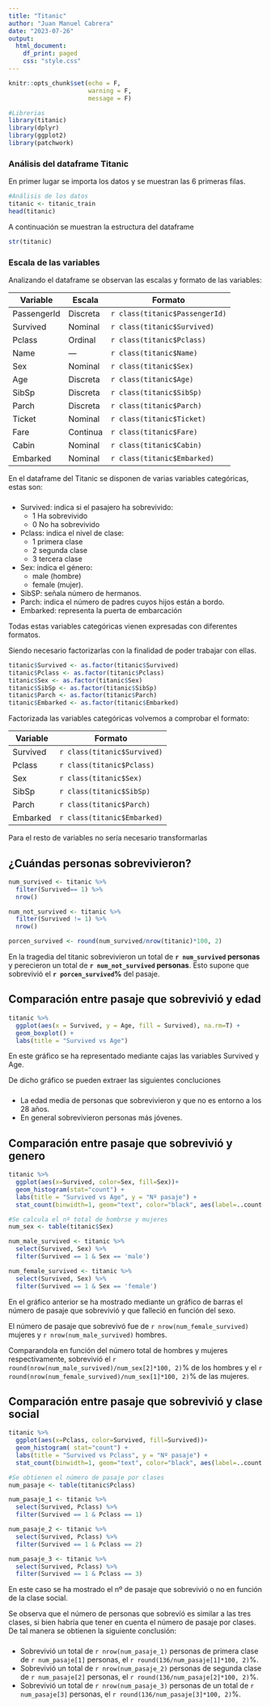 ```yaml
---
title: "Titanic"
author: "Juan Manuel Cabrera"
date: "2023-07-26"
output:
  html_document:
    df_print: paged
    css: "style.css"
---
```


```r
knitr::opts_chunk$set(echo = F,
                      warning = F,
                      message = F)
```


```r
#Librerias
library(titanic)
library(dplyr)
library(ggplot2)
library(patchwork)
```

### **Análisis del dataframe Titanic**

En primer lugar se importa los datos y se muestran las 6 primeras filas.
```r
#Análisis de los datos
titanic <- titanic_train
head(titanic)

```


A continuación se muestran la estructura del dataframe
```r
str(titanic)
```

### **Escala de las variables**

Analizando el dataframe se observan las escalas y formato de las variables:

Variable        |   Escala        |    Formato
----------------|-----------------|---------------
PassengerId     |   Discreta      |    `r class(titanic$PassengerId)`
Survived        |   Nominal       |    `r class(titanic$Survived)`
Pclass          |   Ordinal       |    `r class(titanic$Pclass)`
Name            |   ---           |    `r class(titanic$Name)`
Sex             |   Nominal       |    `r class(titanic$Sex)`
Age             |   Discreta      |    `r class(titanic$Age)`
SibSp           |   Discreta      |    `r class(titanic$SibSp)`
Parch           |   Discreta      |    `r class(titanic$Parch)`
Ticket          |   Nominal       |    `r class(titanic$Ticket)`
Fare            |   Continua      |    `r class(titanic$Fare)`
Cabin           |   Nominal       |    `r class(titanic$Cabin)`
Embarked        |   Nominal       |    `r class(titanic$Embarked)`

En el dataframe del Titanic se disponen de varias variables categóricas, estas son:

###
* Survived: indica si el pasajero ha sobrevivido:
  + 1 Ha sobrevivido
  + 0 No ha sobrevivido
* Pclass: indica el nivel de clase:
  + 1 primera clase
  + 2 segunda clase
  + 3 tercera clase
* Sex: indica el género:
  + male (hombre)
  + female (mujer).
* SibSP: señala número de hermanos.
* Parch: indica el número de padres cuyos hijos están a bordo.
* Embarked: representa la puerta de embarcación

Todas estas variables categóricas vienen expresadas con diferentes formatos.

Siendo necesario factorizarlas con la finalidad de poder trabajar con ellas.

```r
titanic$Survived <- as.factor(titanic$Survived)
titanic$Pclass <- as.factor(titanic$Pclass)
titanic$Sex <- as.factor(titanic$Sex)
titanic$SibSp <- as.factor(titanic$SibSp)
titanic$Parch <- as.factor(titanic$Parch)
titanic$Embarked <- as.factor(titanic$Embarked)
```

Factorizada las variables categóricas volvemos a comprobar el formato:

Variable         |         Formato
-----------------|-------------------
Survived         |      `r class(titanic$Survived)`
Pclass           |      `r class(titanic$Pclass)`
Sex              |      `r class(titanic$Sex)`
SibSp            |      `r class(titanic$SibSp)`
Parch            |      `r class(titanic$Parch)`
Embarked         |      `r class(titanic$Embarked)`


Para el resto de variables no sería necesario transformarlas

## **¿Cuándas personas sobrevivieron?**

```r
num_survived <- titanic %>% 
  filter(Survived== 1) %>% 
  nrow()

num_not_survived <- titanic %>% 
  filter(Survived != 1) %>% 
  nrow()

porcen_survived <- round(num_survived/nrow(titanic)*100, 2)
```

En la tragedia del titanic sobrevivieron un total de **`r num_survived` personas**
y perecieron un total de **`r num_not_survived` personas**. Esto supone que sobrevivió
el **`r porcen_survived`%** del pasaje.


## **Comparación entre pasaje que sobrevivió y edad**

```r
titanic %>% 
  ggplot(aes(x = Survived, y = Age, fill = Survived), na.rm=T) +
  geom_boxplot() +
  labs(title = "Survived vs Age")
```

En este gráfico se ha representado mediante cajas las variables Survived y Age.

De dicho gráfico se pueden extraer las siguientes concluciones

###
* La edad media de personas que sobrevivieron y que no es entorno a los 28 años.
* En general sobrevivieron personas más jóvenes.


## **Comparación entre pasaje que sobrevivió y genero**

```r
titanic %>% 
  ggplot(aes(x=Survived, color=Sex, fill=Sex))+
  geom_histogram(stat="count") +
  labs(title = "Survived vs Age", y = "Nº pasaje") +
  stat_count(binwidth=1, geom="text", color="black", aes(label=..count..), vjust=3)

#Se calcula el nº total de hombrse y mujeres
num_sex <- table(titanic$Sex)

num_male_survived <- titanic %>% 
  select(Survived, Sex) %>% 
  filter(Survived == 1 & Sex == 'male')

num_female_survived <- titanic %>% 
  select(Survived, Sex) %>% 
  filter(Survived == 1 & Sex == 'female')
```

En el gráfico anterior se ha mostrado mediante un gráfico de barras el número de
pasaje que sobrevivió y que falleció en función del sexo.

El número de pasaje que sobrevivó fue de `r nrow(num_female_survived)` mujeres
y `r nrow(num_male_survived)` hombres.

Comparandola en función del número total de hombres y mujeres respectivamente,
sobrevivió el `r round(nrow(num_male_survived)/num_sex[2]*100, 2)`% de los hombres
y el `r round(nrow(num_female_survived)/num_sex[1]*100, 2)`% de las mujeres.


## **Comparación entre pasaje que sobrevivió y clase social**

```r
titanic %>% 
  ggplot(aes(x=Pclass, color=Survived, fill=Survived))+
  geom_histogram( stat="count") +
  labs(title = "Survived vs Pclass", y = "Nº pasaje") +
  stat_count(binwidth=1, geom="text", color="black", aes(label=..count..), vjust=3)

#Se obtienen el número de pasaje por clases
num_pasaje <- table(titanic$Pclass)

num_pasaje_1 <- titanic %>% 
  select(Survived, Pclass) %>% 
  filter(Survived == 1 & Pclass == 1)

num_pasaje_2 <- titanic %>% 
  select(Survived, Pclass) %>% 
  filter(Survived == 1 & Pclass == 2)

num_pasaje_3 <- titanic %>% 
  select(Survived, Pclass) %>% 
  filter(Survived == 1 & Pclass == 3)
```

En este caso se ha mostrado el nº de pasaje que sobrevivió o no en función de la
clase social.

Se observa que el número de personas que sobrevíó es similar a las tres clases,
si bien habría que tener en cuenta el número de pasaje por clases. De tal manera
se obtienen la siguiente conclusión:

###
* Sobrevivió un total de `r nrow(num_pasaje_1)` personas de primera clase de `r num_pasaje[1]` personas,
el `r round(136/num_pasaje[1]*100, 2)`%.
* Sobrevivió un total de `r nrow(num_pasaje_2)` personas de segunda clase de `r num_pasaje[2]` personas,
el `r round(136/num_pasaje[2]*100, 2)`%.
* Sobrevivió un total de `r nrow(num_pasaje_3)` personas de un total de `r num_pasaje[3]` personas,
el `r round(136/num_pasaje[3]*100, 2)`%.


